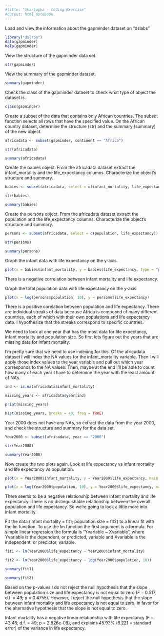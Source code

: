```yaml
---
#title: "Skarlupka - Coding Exercise"
#output: html_notebook
---
```


Load and view the information about the gapminder dataset on "dslabs" 

```r
library("dslabs")
data(gapminder)
help(gapminder)
```

View the structure of the gapminder data set.

```r
str(gapminder)
```

View the summary of the gapminder dataset.

```r
summary(gapminder)
```

Check the class of the gapminder dataset to check what type of object the dataset is.

```r
class(gapminder)
```
Create a subset of the data that contains only African countries. The subset function selects all rows that have the specified value. On the African country dataset, determine the structure (str) and the summary (summary) of the new object.

```r
africadata <- subset(gapminder, continent == "Africa")

str(africadata)

summary(africadata)
```

Create the babies object. From the africadata dataset extract the infant_mortality and the life_expectancy columns. Characterize the object's structure and summary. 

```r
babies <- subset(africadata, select = c(infant_mortality, life_expectancy))

str(babies)

summary(babies)

```

Create the persons object. From the africadata dataset extract the population and the life_expectancy columns. Characterize the object's structure and summary. 

```r

persons <- subset(africadata, select = c(population, life_expectancy))

str(persons)

summary(persons)
```

Graph the infant data with life expectancy on the y-axis.

```r
plot(x = babies$infant_mortality, y = babies$life_expectancy, type = "p")
```
There is a negative correlation between infant mortality and life expectancy. 


Graph the total population data with life expectancy on the y-axis

```r
plot(x = log(persons$population, 10), y = persons$life_expectancy)
```
There is a positive corelation between population and life expectancy. There are individual streaks of data because Africa is composed of many different countries, each of which with their own populations and life expectancy data. I hypothesize that the streaks correspond to specific countries. 


We need to look at one year that has the most data for life expectancy, infant mortality and population size. So first lets figure out the years that are missing data for infant mortality. 

I'm pretty sure that we need to use indexing for this. Of the africadata dataset I will index the NA values for the infant_mortality variable. Then I will apply those index values to the year variable and pull out which year corresponds to the NA values. Then, maybe at the end I'll be able to count how many of each year I have to determine the year with the least amount of NA's. 

```r
ind <- is.na(africadata$infant_mortality)

missing_years <- africadata$year[ind]

print(missing_years)

hist(missing_years, breaks = 40, freq = TRUE)
```

Year 2000 does not have any NAs, so extract the data from the year 2000, and check the structure and summary for the data set.

```r
Year2000 <- subset(africadata, year == "2000")

str(Year2000)

summary(Year2000)
```

Now create the two plots again. Look at life expectancy vs infant mortality  and life expectancy vs population. 

```r
plot(x = Year2000$infant_mortality, y = Year2000$life_expectancy, main = "Relationship of Infant Mortality and Life Expectancy", sub = "Year 2000 of the African Continent", xlab = "Infant Mortality (deaths per 1000 births)", ylab = "Life Expectancy (years)")

plot(x = log(Year2000$population, 10), y = Year2000$life_expectancy, main = "Relationship of Total Population and Life Expectancy", sub = "Year 2000 of the African Continent", xlab = "Population (log10)", ylab = "Life Expectancy (years)")
```

There seems to be a negative relationship between infant mortality and life expectancy. There is no distinguishable relationship between the overall population and life expectancy. So we're going to look a little more into infant mortality. 

Fit the data (infant mortality = fit1; population size = fit2) to a linear fit with the lm function. To use the lm function the first argument is a formula. For simple linear regression the formula is "Yvariable ~ Xvariable", where Yvariable is the dependent, or predicted, variable and Xvariable is the independent, or predictor, variable. 

```r
fit1 <- lm(Year2000$life_expectancy ~ Year2000$infant_mortality)

fit2 <- lm(Year2000$life_expectancy ~ log(Year2000$population, 10))

summary(fit1)

summary(fit2)
```

Based on the p-values I do not reject the null hypothesis that the slope between population size and life expectancy is not equal to zero (F = 0.517; d.f. = 49; p = 0.4755). However, I reject the null hypothesis that the slope between infant mortality and life expectancy is not equal to zero, in favor for the alternative hypothesis that the slope is not equal to zero. 

Infant mortality has a negative linear relationship with life expectancy (F = 43.48; d.f. = 49; p = 2.826e-08), and explains 45.93% (6.221 = standard error) of the variance in life expectancy. 